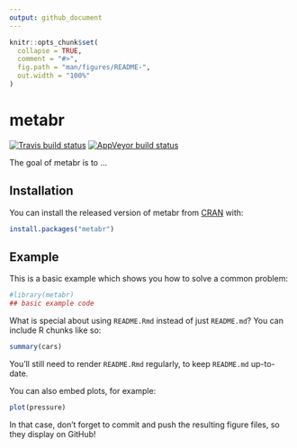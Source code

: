 ---
output: github_document
---

<!-- README.md is generated from README.Rmd. Please edit that file -->

```{r, include = FALSE}
knitr::opts_chunk$set(
  collapse = TRUE,
  comment = "#>",
  fig.path = "man/figures/README-",
  out.width = "100%"
)
```

# metabr

<!-- badges: start -->
[![Travis build status](https://travis-ci.org/Hide-Fun/metabr.svg?branch=master)](https://travis-ci.org/Hide-Fun/metabr)
[![AppVeyor build status](https://ci.appveyor.com/api/projects/status/github/Hide-Fun/metabr?branch=master&svg=true)](https://ci.appveyor.com/project/Hide-Fun/metabr)
<!-- badges: end -->

The goal of metabr is to ...

## Installation

You can install the released version of metabr from [CRAN](https://CRAN.R-project.org) with:

``` r
install.packages("metabr")
```

## Example

This is a basic example which shows you how to solve a common problem:

```{r example}
#library(metabr)
## basic example code
```

What is special about using `README.Rmd` instead of just `README.md`? You can include R chunks like so:

```{r cars}
summary(cars)
```

You'll still need to render `README.Rmd` regularly, to keep `README.md` up-to-date.

You can also embed plots, for example:

```{r pressure, echo = FALSE}
plot(pressure)
```

In that case, don't forget to commit and push the resulting figure files, so they display on GitHub!
